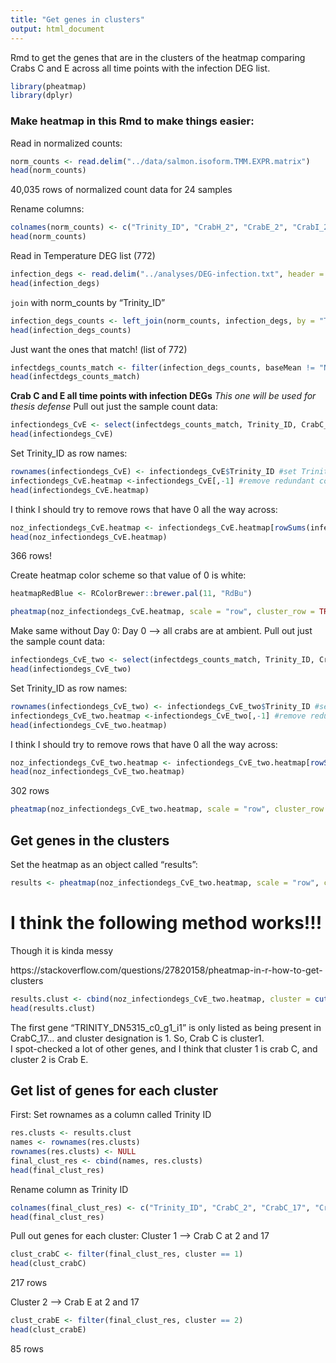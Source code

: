 ```yaml
---
title: "Get genes in clusters"
output: html_document
---
```

Rmd to get the genes that are in the clusters of the heatmap comparing Crabs C and E across all time points with the infection DEG list. 

```r
library(pheatmap)
library(dplyr)
```

### Make heatmap in this Rmd to make things easier: 
Read in normalized counts: 
```r
norm_counts <- read.delim("../data/salmon.isoform.TMM.EXPR.matrix")
head(norm_counts)
```
40,035 rows of normalized count data for 24 samples

Rename columns: 
```r
colnames(norm_counts) <- c("Trinity_ID", "CrabH_2", "CrabE_2", "CrabI_2", "CrabC_17", "CrabB_17", "CrabG_0", "CrabF_2", "CrabE_0", "CrabG_2", "CrabC_0", "CrabI_0", "CrabD_0", "CrabD_17", "CrabB_0", "CrabC_2", "CrabB_2", "CrabF_17", "CrabA_0", "CrabH_0", "CrabA_17", "CrabD_2", "CrabE_17", "CrabA_2", "CrabF_0")
head(norm_counts)
```

Read in Temperature DEG list (772)
```r
infection_degs <- read.delim("../analyses/DEG-infection.txt", header = TRUE)
head(infection_degs)
```
`join` with norm_counts by "Trinity_ID"
```r
infection_degs_counts <- left_join(norm_counts, infection_degs, by = "Trinity_ID")
head(infection_degs_counts)
```

Just want the ones that match! (list of 772)
```r
infectdegs_counts_match <- filter(infection_degs_counts, baseMean != "NA")
head(infectdegs_counts_match)
```

**Crab C and E all time points with infection DEGs**
_This one will be used for thesis defense_ 
Pull out just the sample count data:
```r
infectiondegs_CvE <- select(infectdegs_counts_match, Trinity_ID, CrabC_0, CrabC_2, CrabC_17, CrabE_0, CrabE_2, CrabE_17)
head(infectiondegs_CvE)
```

Set Trinity_ID as row names:
```r
rownames(infectiondegs_CvE) <- infectiondegs_CvE$Trinity_ID #set Trinity IDs as rownames
infectiondegs_CvE.heatmap <-infectiondegs_CvE[,-1] #remove redundant column
head(infectiondegs_CvE.heatmap)
```

I think I should try to remove rows that have 0 all the way across:
```r
noz_infectiondegs_CvE.heatmap <- infectiondegs_CvE.heatmap[rowSums(infectiondegs_CvE.heatmap[, -1] >0) !=0, ]
head(noz_infectiondegs_CvE.heatmap)
```
366 rows! 

Create heatmap color scheme so that value of 0 is white:
```r
heatmapRedBlue <- RColorBrewer::brewer.pal(11, "RdBu")
```

```r
pheatmap(noz_infectiondegs_CvE.heatmap, scale = "row", cluster_row = TRUE, cluster_cols = FALSE, clustering_distance_rows = "euclidean", clustering_method = "average", show_rownames = FALSE, show_colnames = TRUE, treeheight_col = 80, legend = TRUE, color = heatmapRedBlue, fontsize_col = 20, fontsize_row = 12)
```

Make same without Day 0:
Day 0 --> all crabs are at ambient. 
Pull out just the sample count data:
```r
infectiondegs_CvE_two <- select(infectdegs_counts_match, Trinity_ID, CrabC_2, CrabC_17, CrabE_2, CrabE_17)
head(infectiondegs_CvE_two)
```

Set Trinity_ID as row names:
```r
rownames(infectiondegs_CvE_two) <- infectiondegs_CvE_two$Trinity_ID #set Trinity IDs as rownames
infectiondegs_CvE_two.heatmap <-infectiondegs_CvE_two[,-1] #remove redundant column
head(infectiondegs_CvE_two.heatmap)
```

I think I should try to remove rows that have 0 all the way across:
```r
noz_infectiondegs_CvE_two.heatmap <- infectiondegs_CvE_two.heatmap[rowSums(infectiondegs_CvE_two.heatmap[, -1] >0) !=0, ]
head(noz_infectiondegs_CvE_two.heatmap)
```
302 rows


```r
pheatmap(noz_infectiondegs_CvE_two.heatmap, scale = "row", cluster_row = TRUE, cluster_cols = FALSE, clustering_distance_rows = "euclidean", clustering_method = "average", show_rownames = FALSE, show_colnames = TRUE, treeheight_col = 80, legend = TRUE, color = heatmapRedBlue, fontsize_col = 20, fontsize_row = 12)
```

## Get genes in the clusters
Set the heatmap as an object called "results": 

```r
results <- pheatmap(noz_infectiondegs_CvE_two.heatmap, scale = "row", cluster_row = TRUE, cluster_cols = FALSE, clustering_distance_rows = "euclidean", clustering_method = "average", show_rownames = FALSE, show_colnames = TRUE, treeheight_col = 80, legend = TRUE, color = heatmapRedBlue, fontsize_col = 20, fontsize_row = 12)
```

# I think the following method works!!! 
Though it is kinda messy

https://stackoverflow.com/questions/27820158/pheatmap-in-r-how-to-get-clusters 

```r
results.clust <- cbind(noz_infectiondegs_CvE_two.heatmap, cluster = cutree(results$tree_row, k = 2))
head(results.clust)
```

    
The first gene "TRINITY_DN5315_c0_g1_i1" is only listed as being present in CrabC_17... and cluster designation is 1. So, Crab C is cluster1.      
I spot-checked a lot of other genes, and I think that cluster 1 is crab C, and cluster 2 is Crab E. 

## Get list of genes for each cluster
First: 
Set rownames as a column called Trinity ID
```r
res.clusts <- results.clust
names <- rownames(res.clusts)
rownames(res.clusts) <- NULL
final_clust_res <- cbind(names, res.clusts)
head(final_clust_res)
```
Rename column as Trinity ID
```r
colnames(final_clust_res) <- c("Trinity_ID", "CrabC_2", "CrabC_17", "CrabE_2", "CrabE_17", "cluster")
head(final_clust_res)
```

Pull out genes for each cluster: 
Cluster 1 --> Crab C at 2 and 17
```r
clust_crabC <- filter(final_clust_res, cluster == 1)
head(clust_crabC)
```
217 rows

Cluster 2 --> Crab E at 2 and 17
```r
clust_crabE <- filter(final_clust_res, cluster == 2)
head(clust_crabE)
```
85 rows






